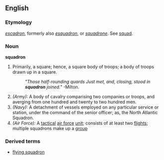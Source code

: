 ==English==

{{webster}}
===Etymology===
{{F.}} ''[[escadron]]'', formerly also ''[[esquadron]]'', or {{It.}} ''[[squadrone]]''.  See [[squad]].

===Noun===
'''squadron'''
#Primarily, a square; hence, a square body of troops; a body of troops drawn up in a square.
#:''"Those half-rounding quards Just met, and, closing, stood in '''squadron''' joined."''  -Milton.
# ''(Army):'' A body of cavalry comparising two companies or troops, and averging from one hundred and twenty to two hundred men.
# ''(Navy):'' A detachment of vessels employed on any particular service or station, under the command of the senior officer; as, the North Atlantic Squadron.
# ''(Air Force):'' A [[tactical]] [[air force]] [[unit]]; consists of at least two [[flight]]s; multiple squadrons make up a [[group]]

===Derived terms===
*[[flying squadron]] <!--A squadron of observation or practice, that cruises rapidly about from place to place. -->